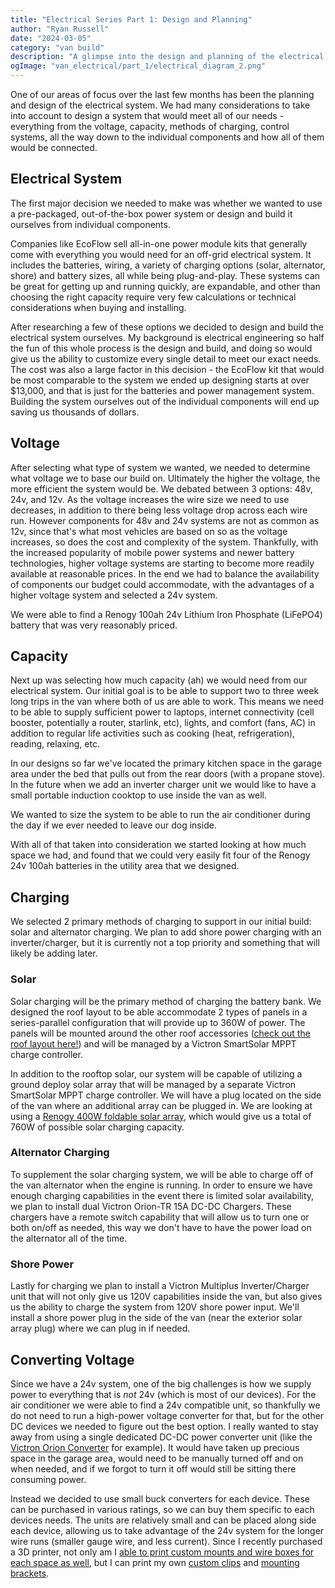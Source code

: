 ```yaml
---
title: "Electrical Series Part 1: Design and Planning"
author: "Ryan Russell"
date: "2024-03-05"
category: "van build"
description: "A glimpse into the design and planning of the electrical system"
ogImage: "van_electrical/part_1/electrical_diagram_2.png"
---
```


One of our areas of focus over the last few months has been the planning and design of the electrical system. We
had many considerations to take into account to design a system that would meet all of our needs - everything 
from the voltage, capacity, methods of charging, control systems, all the way down to
the individual components and how all of them would be connected. 

<NewsletterSeries />

## Electrical System

The first major decision we needed to make was whether we wanted to use a pre-packaged, out-of-the-box power system or design and build
it ourselves from individual components. 

Companies like EcoFlow sell all-in-one power module kits that generally come with everything you would need for an off-grid electrical system.
It includes the batteries, wiring, a variety of charging options (solar, alternator, shore) and battery sizes, all while being plug-and-play. These systems can be great
for getting up and running quickly, are expandable, and other than choosing the right capacity require very few calculations or technical considerations when buying and installing.

After researching a few of these options we decided to design and build the electrical system ourselves. My background is electrical engineering so half the
fun of this whole process is the design and build, and doing so would give us the ability to customize every single detail to meet our exact needs. The cost was also a large factor
in this decision - the EcoFlow kit that would be most comparable to the system we ended up designing starts at over $13,000, and that is just for the batteries and power
management system. Building the system ourselves out of the individual components will end up saving us thousands of dollars.

## Voltage

After selecting what type of system we wanted, we needed to determine what voltage we to base our build on. Ultimately the higher the voltage, the more
efficient the system would be. We debated between 3 options: 48v, 24v, and 12v. As the voltage increases the
wire size we need to use decreases, in addition to there being less voltage drop across each wire run. However components for 48v and 24v
systems are not as common as 12v, since that's what most vehicles are based on so as the voltage increases, 
so does the cost and complexity of the system. Thankfully, with the increased popularity of mobile power
systems and newer battery technologies, higher voltage systems are starting to become more readily available at reasonable prices. In the end we had
to balance the availability of components our budget could accommodate, with the advantages of a higher voltage system and selected a
24v system.

We were able to find a Renogy 100ah 24v Lithium Iron Phosphate (LiFePO4) battery that was very reasonably priced.

## Capacity

Next up was selecting how much capacity (ah) we would need from our electrical system. Our initial goal is to be able to support two to three week long trips
in the van where both of us are able to work. This means we need to be able to supply sufficient power to laptops, internet connectivity (cell booster, potentially 
a router, starlink, etc), lights, and comfort (fans, AC) in addition to regular life activities such as cooking (heat, refrigeration), reading, relaxing, etc. 

In our designs so far we've located the primary kitchen space in the garage area under the bed that pulls out from the rear doors (with a propane stove). In the 
future when we add an inverter charger unit we would like to have a small portable induction cooktop to use inside the van as well. 

We wanted to size the system to be able to run the air conditioner during the day if we ever needed to leave our dog inside. 

With all of that taken into consideration we started looking at how much space we had, and found that we could very easily fit four of the Renogy 24v 100ah batteries
in the utility area that we designed. 

## Charging

We selected 2 primary methods of charging to support in our initial build: solar and alternator charging. We plan to add shore power charging with an inverter/charger, 
but it is currently not a top priority and something that will likely be adding later.

### Solar

Solar charging will be the primary method of charging the battery bank. We designed the roof layout to be able accommodate 2 types of panels in a series-parallel
configuration that will provide up to 360W of power. The panels will be mounted around the other roof accessories ([check out the roof layout here!](/blog/van/roof-layout-p1))
and will be managed by a Victron SmartSolar MPPT charge controller.

In addition to the rooftop solar, our system will be capable of utilizing a ground deploy solar array that will be managed by a separate Victron SmartSolar MPPT charge
controller. We will have a plug located on the side of the van where an additional array can be plugged in. We are looking at using a 
[Renogy 400W foldable solar array](https://www.renogy.com/renogy-400w-portable-solar-panel-foldable-monocrystalline-solar-blanket/), which would
give us a total of 760W of possible solar charging capacity.

### Alternator Charging

To supplement the solar charging system, we will be able to charge off of the van alternator when the engine is running. In order to ensure we have enough charging capabilities
in the event there is limited solar availability, we plan to install dual Victron Orion-TR 15A DC-DC Chargers. These chargers have a remote switch capability that will 
allow us to turn one or both on/off as needed, this way we don't have to have the power load on the alternator all of the time.

### Shore Power

Lastly for charging we plan to install a Victron Multiplus Inverter/Charger unit that will not only give us 120V capabilities inside the van, but also gives us the ability 
to charge the system from 120V shore power input. We'll install a shore power plug in the side of the van (near the exterior solar array plug) where we can plug in if needed.

## Converting Voltage

Since we have a 24v system, one of the big challenges is how we supply power to everything that is _not_ 24v (which is most of our devices). For the 
air conditioner we were able to find a 24v compatible unit, so thankfully we do not need to run a high-power voltage converter for that, but for the 
other DC devices we needed to figure out the best option. I really wanted 
to stay away from using a single dedicated DC-DC power converter unit (like the [Victron Orion Converter](https://www.victronenergy.com/dc-dc-converters/orion-dc-dc-converters-12v-24v-48v-110v) for example). It would have taken up precious space in the garage area, would need to be manually 
turned off and on when needed, and if we forgot to turn it off would still be sitting there consuming power.

Instead we decided to use small buck converters for each device. These can be purchased in various ratings, so we can buy them specific to each devices needs. The units 
are relatively small and can be placed along side each device, allowing us to take advantage of the 24v system for the longer wire runs (smaller gauge wire, and 
less current). Since I recently purchased a 3D printer, not only am I [able to print custom mounts and wire boxes for each space as well](https://shop.brightwrenchdesign.com/products/buck-converter-mounting-kit-w-junction-box-24v-12v-3d-printed-1),
but I can print my own [custom clips](https://shop.brightwrenchdesign.com/products/mounting-clip-1-2-od-loom-pack-of-5) and [mounting brackets](https://shop.brightwrenchdesign.com/products/150a-dc-circuit-breaker-mounting-kit).